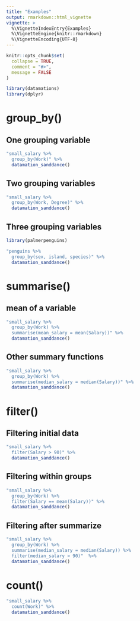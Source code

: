 ```yaml
---
title: "Examples"
output: rmarkdown::html_vignette
vignette: >
  %\VignetteIndexEntry{Examples}
  %\VignetteEngine{knitr::rmarkdown}
  %\VignetteEncoding{UTF-8}
---
```


```r
knitr::opts_chunk$set(
  collapse = TRUE,
  comment = "#>",
  message = FALSE
)
```

```r
library(datamations)
library(dplyr)
```

# group_by()

## One grouping variable

```r
"small_salary %>%
  group_by(Work)" %>%
  datamation_sanddance()
```

## Two grouping variables

```r
"small_salary %>%
  group_by(Work, Degree)" %>%
  datamation_sanddance()
```

## Three grouping variables

```r
library(palmerpenguins)

"penguins %>%
  group_by(sex, island, species)" %>%
  datamation_sanddance()
```

# summarise()

## mean of a variable

```r
"small_salary %>%
  group_by(Work) %>%
  summarise(mean_salary = mean(Salary))" %>%
  datamation_sanddance()
```

## Other summary functions

```r
"small_salary %>%
  group_by(Work) %>%
  summarise(median_salary = median(Salary))" %>%
  datamation_sanddance()
```

# filter()

## Filtering initial data

```r
"small_salary %>%
  filter(Salary > 90)" %>%
  datamation_sanddance()
```

## Filtering within groups

```r
"small_salary %>%
  group_by(Work) %>%
  filter(Salary == mean(Salary))" %>%
  datamation_sanddance()
```

## Filtering after summarize

```r
"small_salary %>%
  group_by(Work) %>%
  summarise(median_salary = median(Salary)) %>%
  filter(median_salary > 90)"  %>%
  datamation_sanddance()
```

# count()

```r
"small_salary %>%
  count(Work)" %>%
  datamation_sanddance()
```
